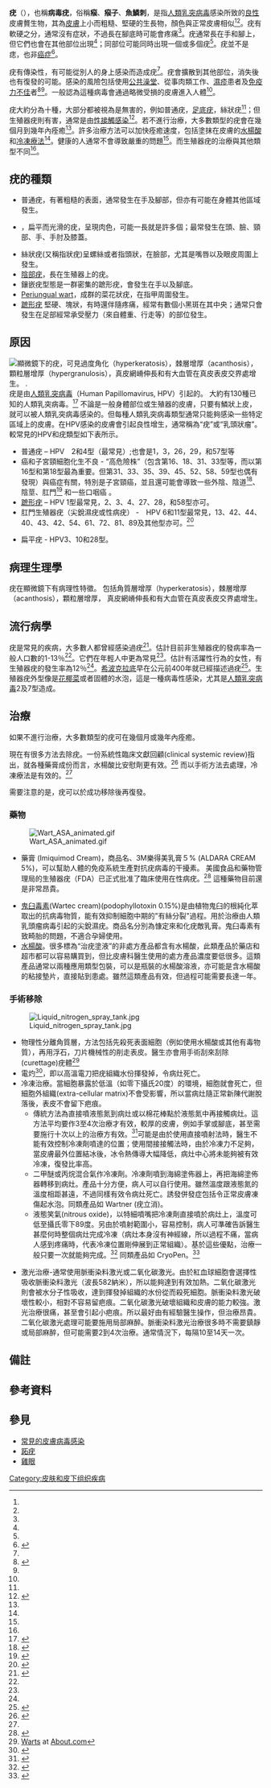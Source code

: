 {{medical}}
{{Infobox medical condition (new)
| name            = 疣
| synonyms        =[[皮膚科|皮膚科]]
| synonyms        = 魚鱗刺,<ref name=Loo2014/> papillomas<ref name=PubMed2016/>
| image           = Dornwarzen.jpg
| image_size      = 300px
| caption         = 疣大多時候會出現在腳趾
| symptoms        = 不痛的, 小的, 粗糙的皮膚<ref name=Loo2014/><ref name=IQ2014/>
| complications   = 
| onset           = 
| duration        = 數月至數年<ref name=Loo2014/>
| causes          = [[人類乳突病毒|人類乳突病毒]]<ref name=Loo2014/>
| risks           = 公共淋浴, 濕疹患者<ref name=IQ2014/>
| diagnosis       = 
| differential    = 癒合組織、脂溢性角化症、[[鱗狀細胞癌|鱗狀細胞癌]]<ref name=Bo2012/>
| prevention      = 
| treatment       = [[水楊酸|水楊酸]], [[冷凍療法|冷凍療法]]<ref name=Loo2014/>
| medication      = 
| frequency       = 非常常見<ref name=PubMed2016/>
| deaths          = 
}}
'''疣'''（{{lang-en|Wart}}），也稱'''病毒疣'''{{NoteTag|1=漢字「'''疣'''」或英文“'''wart'''”，在口語中因歷史悠久而不限於病毒感染造成的贅生物，例如垂疣、老年疣、senile wart、trumpeter's wart，並且也用於植物界；但醫學對於這些非病毒性皮膚病症，有其專用術語而避免使用「疣」或“wart”命名，故這些用詞僅限於日常口語，而非正式名稱。}}，俗稱'''瘊'''、'''瘊子'''、'''魚鱗刺'''，是指[[人類乳突病毒|人類乳突病毒]]感染所致的[[良性|良性]]皮膚贅生物，其為[[皮膚|皮膚]]上小而粗糙、堅硬的生長物，顏色與正常皮膚相似<ref name=Loo2014/><ref name=IQ2014/>。疣有軟硬之分，通常沒有症狀，不過長在腳底時可能會疼痛<ref name=IQ2014/>。疣通常長在手和腳上，但它們也會在其他部位出現<ref name=Loo2014/>；同部位可能同時出現一個或多個疣<ref name=IQ2014/>。疣並不是痣，也非[[癌症|癌症]]<ref name=IQ2014>{{cite journal|title=Warts: Overview|url=https://www.ncbi.nlm.nih.gov/pubmedhealth/PMH0072770/|date=2014-07-30|publisher=U.S. National Library of Medicine|deadurl=no|archiveurl=https://web.archive.org/web/20170910145251/https://www.ncbi.nlm.nih.gov/pubmedhealth/PMH0072770/|archivedate=2017-09-10}}</ref>。

疣有傳染性，有可能從別人的身上感染而造成疣<ref name=Loo2014/>。疣會擴散到其他部位，消失後也有復發的可能。感染的風險包括使用[[公共澡堂|公共澡堂]]、從事肉類工作、[[濕疹|濕疹]]患者及[[免疫抑制|免疫力不佳]]者<ref name=Loo2014>{{cite journal|last1=Loo|first1=SK|last2=Tang|first2=WY|title=Warts (non-genital)|journal=BMJ clinical evidence|date=2014-06-12|volume=2014|pmid=24921240|pmc=4054795}}</ref><ref name=IQ2014/>。一般認為這種病毒會通過略微受損的皮膚進入人體<ref name=Loo2014/>。

疣大約分為十種，大部分都被視為是無害的，例如普通疣，[[足底疣|足底疣]]，絲狀疣<ref name=IQ2014/>；但生殖器疣則有害，通常是由[[性傳染疾病|性接觸感染]]<ref name=Hen2010>{{cite journal|first1=Henry|last1=W Buck|title=Warts (genital)|journal=BMJ clinical evidence|date=2010-08-13|volume=2010|pmid=21418685|pmc=3217761}}</ref>。若不進行治療，大多數類型的疣會在幾個月到幾年內痊癒<ref name=Loo2014/>。許多治療方法可以加快痊癒速度，包括塗抹在皮膚的[[水楊酸|水楊酸]]和[[冷凍療法|冷凍療法]]<ref name=Loo2014/>。健康的人通常不會導致嚴重的問題<ref name=Loo2014/>。而生殖器疣的治療與其他類型不同<ref name=IQ2014/>。

== 疣的種類 ==
*普通疣，有著粗糙的表面，通常發生在手及腳部，但亦有可能在身體其他區域發生。
*{{link-en|扁平疣|flat wart}}，扁平而光滑的疣，呈現肉色，可能一長就是許多個；最常發生在頭、臉、頸部、手、手肘及膝蓋。
*絲狀疣(又稱指狀疣)呈螺絲或者指頭狀，在臉部，尤其是嘴唇以及眼皮周圍上發生。
*[[陰部疣|陰部疣]]，長在生殖器上的疣。
*鑲嵌疣型態是一群密集的蹠形疣，會發生在手以及腳底。
*[[Periungual_wart|Periungual wart]]，成群的菜花狀疣，在指甲周圍發生。
*[[跖疣|蹠形疣]] 堅硬、塊狀，有時還伴隨疼痛，經常有數個小黑斑在其中央；通常只會發生在足部經常承受壓力（來自體重、行走等）的部位發生。

== 原因 ==
[[Image:Verruca vulgaris - very low mag.jpg|thumb|right|顯微鏡下的疣，可見過度角化（hyperkeratosis），棘層增厚（acanthosis），顆粒層增厚（hypergranulosis），真皮網嵴伸長和有大血管在真皮表皮交界處增生。
.]]
{{main|人類乳突病毒}}
疣是由[[人類乳突病毒|人類乳突病毒]]（Human Papillomavirus, HPV）引起的。 大約有130種已知的人類乳突病毒。<ref name="deV2004">{{cite journal
| doi      = 10.1016/j.virol.2004.03.033
| author      = de Villiers EM, Fauquet C, Broker TR, Bernard HU, zur Hausen H
| title       = Classification of papillomaviruses
| journal     = Virology
| volume      = 324
| issue       = 1
| pages       = 17–27
| pmid        = 15183049
|date=Jun 2004}}</ref> 不論是一般身體部位或生殖器的皮膚，只要有鱗狀上皮，就可以被人類乳突病毒感染的。但每種人類乳突病毒類型通常只能夠感染一些特定區域上的皮膚。在HPV感染的皮膚會引起良性增生，通常稱為“疣”或“乳頭狀瘤”。較常見的HPV和疣類型如下表所示。
* 普通疣 – HPV　2和4型（最常見）;也會是1，3，26，29，和57型等
* 癌和子宮頸細胞化生不良 - “高危險株”（包含第16、18、31、33型等，而以第16型和第18型最為重要。但第31、33、35、39、45、52、58、59型也偶有發現）與癌症有關，特別是子宮頸癌，並且還可能會導致一些外陰、陰道<ref name=VulvarCA>{{cite web | url = http://www.fda.gov/NewsEvents/Newsroom/PressAnnouncements/2008/ucm116945.htm | title = FDA Approves Expanded Uses for Gardasil to Include Preventing Certain Vulvar and Vaginal Cancers | accessdate = 2009-08-04 | date = 2008-09-12 | archive-date = 2010-03-06 | archive-url = https://web.archive.org/web/20100306073734/http://www.fda.gov/NewsEvents/Newsroom/PressAnnouncements/2008/ucm116945.htm | dead-url = no }}</ref>、陰莖、肛門<ref name="Bloomberg">{{cite web|url=http://www.bloomberg.com/apps/news?pid=20601202&sid=aajzweDaXZh0&refer=healthcare |author=Cortez, Michelle Fay and Pettypiece, Shannon |title=Merck Cancer Shot Cuts Genital Warts, Lesions in Men |work=Bloomberg News |date=2008-11-13 |accessdate=2013-05-17}}</ref> 和一些口咽癌 。 
* [[跖疣|蹠形疣]] – HPV 1型最常見，2、3、4、27、28，和58型亦可。
* 肛門生殖器疣（尖銳濕疣或性病疣） -　HPV 6和11型最常見，13、42、44、40、43、42、54、61、72、81、89及其他型亦可。<ref name=Kumar19>{{cite book |author= Kumar, Vinay; Abbas, Abul K.; Fausto, Nelson; Mitchell, Richard |title=Robbins Basic Pathology|publisher=Saunders |location=Philadelphia |year= 2007|pages= |isbn=1-4160-2973-7 |oclc= |doi= | edition = 8| chapter = Chapter 19 The Female Genital System and Breast}}</ref>

* 扁平疣 - HPV3、10和28型。

==病理生理學==
疣在顯微鏡下有病理性特徵。 包括角質層增厚（hyperkeratosis），棘層增厚（acanthosis），顆粒層增厚， 真皮網嵴伸長和有大血管在真皮表皮交界處增生。

==流行病學==
疣是常見的疾病，大多數人都曾經感染過疣<ref name=PubMed2016>{{cite web|accessdate=2016-11-06|title=Papillomas (Warts) – National Library of Medicine|url=https://www.ncbi.nlm.nih.gov/pubmedhealth/PMHT0022704/|website=PubMed Health|deadurl=no|archiveurl=https://web.archive.org/web/20170910145250/https://www.ncbi.nlm.nih.gov/pubmedhealth/PMHT0022704/|archivedate=2017-09-10|df=}}</ref>。估計目前非生殖器疣的發病率為一般人口數的1-13％<ref name=Loo2014/>。它們在年輕人中更為常見<ref name=Loo2014/>。估計有活躍性行為的女性，有生殖器疣的發生率為12％<ref name=Hen2010/>。[[希波克拉底|希波克拉底]]早在公元前400年就已經描述過疣<ref name=Bo2012>{{cite book|last1=Bope|first1=Edward T.|last2=Kellerman|first2=Rick D.|title=Conn's Current Therapy 2012|date=2012|publisher=Elsevier Health Sciences|isbn=1455733059|page=275|url=https://books.google.com/books?id=BFIi40hGC9oC&pg=PT310|language=en|deadurl=no|archiveurl=https://web.archive.org/web/20161107013337/https://books.google.com/books?id=BFIi40hGC9oC&pg=PT310|archivedate=2016-11-07|df=}}</ref>。生殖器疣外型像是[[花椰菜|花椰菜]]或者固體的水泡，這是一種病毒性感染，尤其是[[人類乳突病毒|人類乳突病毒]]2及7型造成。

==治療==
如果不進行治療，大多數類型的疣可在幾個月或幾年內痊癒。

現在有很多方法去除疣。一份系統性臨床文獻回顧(clinical systemic review)指出，就各種藥膏成份而言，水楊酸比安慰劑更有效。<ref name="Cochrane 2011">{{cite journal|last=Kwok|first=CS|coauthors=Gibbs, S; Bennett, C; Holland, R; Abbott, R|title=Topical treatments for cutaneous warts|journal=The Cochrane database of systematic reviews|date=2012-09-12|volume=9|pages=CD001781|pmid=22972052|url=http://www.ncbi.nlm.nih.gov/pubmedhealth/PMH0011182/|doi=10.1002/14651858.CD001781.pub3|editor1-last=Gibbs|editor1-first=Sam|access-date=2014-01-13|archive-date=2013-07-04|archive-url=https://web.archive.org/web/20130704095916/http://www.ncbi.nlm.nih.gov/pubmedhealth/PMH0011182/|dead-url=no}}</ref> 而以手術方法去處理，冷凍療法是有效的。<ref name="Cochrane 2011" />

需要注意的是，疣可以於成功移除後再復發。 

===藥物===
[[Image:Wart_ASA_animated.gif|thumb]]
* {{link-en|咪喹莫特|Imiquimod}}藥膏 (Imiquimod Cream)，商品名、3M樂得美乳膏５% (ALDARA CREAM 5%)，可以幫助人體的免疫系統生產對抗疣病毒的干擾素。 美國食品和藥物管理局的生殖器疣（FDA）已正式批准了臨床使用在性病疣。<ref>{{cite web|title=Short-Acting Imiquimod Cream Approved for Genital Warts|author=Barclay, Laurie|date=2011-06-04|work=Medscape|url=http://www.medscape.org/viewarticle/740315|accessdate=2011-08-10|archive-date=2011-08-18|archive-url=https://web.archive.org/web/20110818095949/http://www.medscape.org/viewarticle/740315|dead-url=no}}</ref> 這種藥物目前還是非常昂貴。
* [[鬼臼毒素|鬼臼毒素]](Wartec cream)(podophyllotoxin 0.15%)是由植物鬼臼的根純化萃取出的抗病毒物質，能有效抑制細胞中期的"有絲分裂"過程。用於治療由人類乳頭瘤病毒引起的尖銳濕疣。商品名分別為慷定來和化疣敵乳膏。鬼臼毒素有致畸胎的問題，不適合孕婦使用。
* [[水楊酸|水楊酸]]。很多標為“治疣塗液”的非處方產品都含有水楊酸，此類產品於藥店和超市都可以容易購買到，但比皮膚科醫生使用的處方產品濃度要低很多。這類產品通常以兩種應用類型包裝，可以是瓶裝的水楊酸溶液，亦可能是含水楊酸的粘接墊片，直接貼到患處。雖然這類產品有效，但過程可能需要長達一年。

===手術移除===
[[Image:Liquid_nitrogen_spray_tank.jpg|thumb]]
*物理性分離角質層，方法包括先殺死表面細胞（例如使用水楊酸或其他有毒物質），再用浮石，刀片機械性的削走表皮。醫生亦會用手術刮來刮除(curettage)疣體<ref>[http://dermatology.about.com/cs/warts/a/warts.htm Warts] {{Wayback|url=http://dermatology.about.com/cs/warts/a/warts.htm |date=20080517063828 }} at [[About.com|About.com]]</ref>　
* 電灼<ref>{{cite journal|title=Treatment of external genital warts: a randomised clinical trial comparing podophyllin, cryotherapy, and electrodesiccation|pages=16–19|issn=0266-4348|journal=Genitourinary Medicine|volume=66|issue=1|date=1990-2|doi=10.1136/sti.66.1.16|url=https://www.ncbi.nlm.nih.gov/pubmed/2179111|accessdate=2019-05-25|author=K. M. Stone, T. M. Becker, A. Hadgu, S. J. Kraus|pmid=2179111|pmc=PMC1194434|archive-date=2019-06-08|archive-url=https://web.archive.org/web/20190608235641/https://www.ncbi.nlm.nih.gov/pubmed/2179111|dead-url=no}}</ref>，即以高溫電刀把疣組織水份揮發掉，令病灶死亡。
*冷凍治療。當細胞暴露於低溫（如零下攝氏20度）的環境，細胞就會死亡，但細胞外組織(extra-cellular matrix)不會受影響，所以當病灶隨正常新陳代謝脫落後，表皮不會留下疤痕。
**傳統方法為直接噴液態氮到病灶或以棉花棒點於液態氮中再接觸病灶。這方法平均要作3至4次治療才有效，較厚的皮膚，例如手掌或腳底，甚至需要施行十次以上的治療方有效。<ref name="aafp.org">{{cite journal|title=Cutaneous warts: an evidence-based approach to therapy|pages=647–652|issn=0002-838X|journal=American Family Physician|volume=72|issue=4|date=2005-08-15|url=https://www.ncbi.nlm.nih.gov/pubmed/16127954|accessdate=2019-05-25|author=Rocky Bacelieri, Sandra Marchese Johnson|pmid=16127954|archive-date=2019-06-08|archive-url=https://web.archive.org/web/20190608235659/https://www.ncbi.nlm.nih.gov/pubmed/16127954|dead-url=no}}</ref>可能是由於使用直接噴射法時，醫生不能有效控制冷凍劑噴達的位置；使用間接接觸法時，由於冷凍力不足夠，當皮膚最外位置結冰後，冰令熱傳導大幅降低，病灶中心將未能夠被有效冷凍，復發比率高。
**二甲醚或丙烷混合氣作冷凍劑。冷凍劑噴到海綿塗佈器上，再把海綿塗佈器轉移到病灶。產品十分方便，病人可以自行使用。雖然溫度跟液態氮的溫度相距甚遠，不過同樣有效令病灶死亡。誘發併發症包括令正常皮膚凍傷起水泡。同類產品如 Wartner (疣立消)。
**液態笑氣(nitrous oxide)，以特細噴嘴把冷凍劑直接噴於病灶上，溫度可低至攝氏零下89度。另由於噴射範圍小，容易控制，病人可準確告訴醫生甚麼何時整個病灶完成冷凍（病灶本身沒有神經線，所以過程不痛，當病人感到疼痛時，代表冷凍位置剛伸展到正常組織）。基於這些優點，治療一般只要一次就能夠完成。<ref>{{cite web |url=http://www.ho-equipments.com/cryopen |title=存档副本 |accessdate=2014-01-13 |deadurl=yes |archiveurl=https://web.archive.org/web/20140113055813/http://www.ho-equipments.com/cryopen |archivedate=2014-01-13 }}</ref> 同類產品如 CryoPen。<ref>{{Cite web |url=http://www.cryopen.hk/ |title=存档副本 |accessdate=2014-01-13 |archive-date=2013-12-31 |archive-url=https://web.archive.org/web/20131231100002/http://cryopen.hk/ |dead-url=no }}</ref>

* 激光治療-通常使用脈衝染料激光或二氧化碳激光。由於紅血球細胞會選擇性吸收脈衝染料激光（波長582納米），所以能夠達到有效加熱。二氧化碳激光則會被水分子性吸收，達到揮發掉組織的水份從而殺死細胞。脈衝染料激光破壞性較小，相對不容易留疤痕。二氧化碳激光破壞組織和皮膚的能力較強。激光治療很痛，甚至會引起小疤痕。所以最好由有經驗醫生操作，但治療昂貴。二氧化碳激光處理可能要施用局部麻醉。脈衝染料激光治療很多時不需要鎮靜或局部麻醉，但可能需要2到4次治療。通常情況下，每隔10至14天一次。

== 備註 ==
{{NoteFoot}}

== 參考資料 ==
{{Reflist|35em}}

== 參見 ==
* [https://web.archive.org/web/20070317230235/http://www.info.gov.hk/aids/chinese/itc/pdf/itcp_c16.pdf 常見的皮膚病毒感染]
* [[跖疣|跖疣]]
* [[雞眼|雞眼]]

[[Category:皮肤和皮下组织疾病|Category:皮肤和皮下组织疾病]]